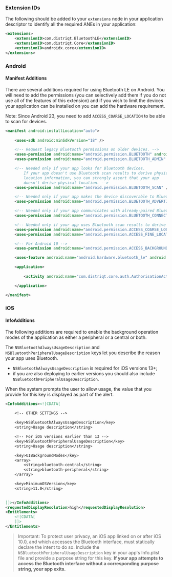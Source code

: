 
### Extension IDs

The following should be added to your `extensions` node in your application descriptor to identify all the required ANEs in your application:

```xml
<extensions>
    <extensionID>com.distriqt.BluetoothLE</extensionID>
    <extensionID>com.distriqt.Core</extensionID>
    <extensionID>androidx.core</extensionID>
</extensions>
```



### Android

#### Manifest Additions

There are several additions required for using Bluetooth LE on Android. You will need to add the permissions (you can selectively add them if you do not use all of the features of this extension) and if you wish to limit the devices your application can be installed on you can add the hardware requirement.

Note: Since Android 23, you need to add `ACCESS_COARSE_LOCATION` to be able to scan for devices.

```xml
<manifest android:installLocation="auto">
    
    <uses-sdk android:minSdkVersion="18" />

    <!-- Request legacy Bluetooth permissions on older devices. -->
    <uses-permission android:name="android.permission.BLUETOOTH" android:maxSdkVersion="30" />
    <uses-permission android:name="android.permission.BLUETOOTH_ADMIN" android:maxSdkVersion="30" />

    <!-- Needed only if your app looks for Bluetooth devices.
        If your app doesn't use Bluetooth scan results to derive physical
        location information, you can strongly assert that your app
        doesn't derive physical location. -->
    <uses-permission android:name="android.permission.BLUETOOTH_SCAN" />

    <!-- Needed only if your app makes the device discoverable to Bluetooth devices. -->
    <uses-permission android:name="android.permission.BLUETOOTH_ADVERTISE" />

    <!-- Needed only if your app communicates with already-paired Bluetooth devices. -->
    <uses-permission android:name="android.permission.BLUETOOTH_CONNECT" />

    <!-- Needed only if your app uses Bluetooth scan results to derive physical location. -->
    <uses-permission android:name="android.permission.ACCESS_COARSE_LOCATION"/>
    <uses-permission android:name="android.permission.ACCESS_FINE_LOCATION" />

    <!-- For Android 10 -->
    <uses-permission android:name="android.permission.ACCESS_BACKGROUND_LOCATION"/>

    <uses-feature android:name="android.hardware.bluetooth_le" android:required="true"/>

    <application>
    
        <activity android:name="com.distriqt.core.auth.AuthorisationActivity" android:theme="@android:style/Theme.Translucent.NoTitleBar" android:exported="false" />

    </application>

</manifest>
```


### iOS

#### InfoAdditions

The following additions are required to enable the background operation modes of the application 
as either a peripheral or a central or both.

The `NSBluetoothAlwaysUsageDescription` and `NSBluetoothPeripheralUsageDescription` keys let you describe the reason your app uses Bluetooth. 
- `NSBluetoothAlwaysUsageDescription` is required for iOS versions 13+;
- if you are also deploying to earlier versions you should also include `NSBluetoothPeripheralUsageDescription`.

When the system prompts the user to allow usage, the value that you provide for this key is displayed as part of the alert.

```xml
<InfoAdditions><![CDATA[
    
    <!-- OTHER SETTINGS --> 

    <key>NSBluetoothAlwaysUsageDescription</key>
    <string>Usage description</string>

    <!-- For iOS versions earlier than 13 -->
    <key>NSBluetoothPeripheralUsageDescription</key>
    <string>Usage description</string>

    <key>UIBackgroundModes</key>
    <array>
        <string>bluetooth-central</string>
        <string>bluetooth-peripheral</string>
    </array>

    <key>MinimumOSVersion</key>
    <string>11.0</string>
    

]]></InfoAdditions>
<requestedDisplayResolution>high</requestedDisplayResolution>
<Entitlements>
    <![CDATA[
    ]]>
</Entitlements>
```


>
> Important: To protect user privacy, an iOS app linked on or after iOS 10.0, and which accesses 
> the Bluetooth interface, must statically declare the intent to do so. 
> Include the `NSBluetoothPeripheralUsageDescription` key in your app's Info.plist file and provide 
> a purpose string for this key. 
> **If your app attempts to access the Bluetooth interface without a corresponding purpose string, your app exits.**
>
